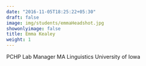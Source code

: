 ```yaml
---
date: "2016-11-05T18:25:22+05:30"
draft: false
image: img/students/emmaHeadshot.jpg
showonlyimage: false
title: Emma Kealey
weight: 1
---
```


PCHP Lab Manager
MA Linguistics
University of Iowa